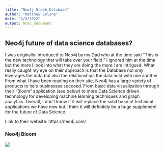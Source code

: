 ```yaml
---
title: "Neo4j Graph Database"
author: "Matthew Solone"
date: "2/9/2022"
output: html_document
---
```


## Neo4j future of data science databases?

I was originally introduced to Neo4j by my Dad who at the time said "This is the new technology that will take over your field." I ignored him at the time but the more I look into what they are doing the more I am intrigued. What really caught my eye on their approach is that the Database not only leverages the data but also the relationships the data hold with one another. From what I have been reading on their site, Neo4j has a large variety of products to help businesses succeed. From basic data visualization through their "Bloom" application (see below) to more Data Science driven technology for developing machine learning techniques and graph analytics. Overall, I don't know if it will replace the solid base of technical applications we have now but I think it will definitely be a huge supplement for the future of Data Science.

Link to their website: https://neo4j.com/

### Neo4j Bloom
![ ]("/Users/mattsolone/Documents/School/Spring 2022/MATH 485/website-basic-mjsolone/neo4jBloom.png")